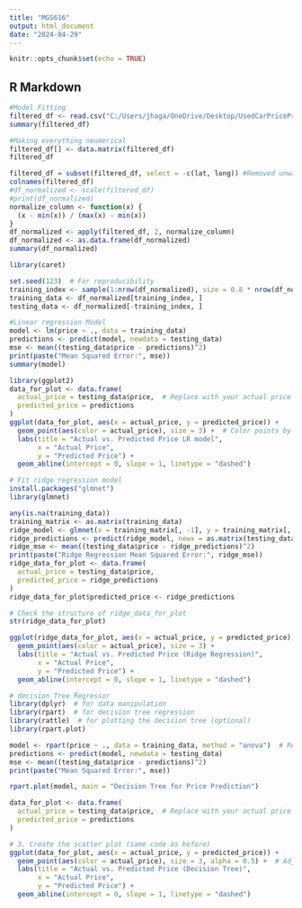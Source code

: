 ---
title: "MGS616"
output: html_document
date: "2024-04-29"
---

```{r setup, include=FALSE}
knitr::opts_chunk$set(echo = TRUE)
```

## R Markdown

```{r}
#Model Fitting
filtered_df <- read.csv("C:/Users/jhaga/OneDrive/Desktop/UsedCarPricePrediction/UsedCarPricePrediction/filtered_df.csv")
summary(filtered_df)
```

```{r}
#Making everything neumerical
filtered_df[] <- data.matrix(filtered_df)
filtered_df
```

```{r}
filtered_df = subset(filtered_df, select = -c(lat, long)) #Removed unwanted column
colnames(filtered_df)
#df_normalized <- scale(filtered_df)
#print(df_normalized)
normalize_column <- function(x) {
  (x - min(x)) / (max(x) - min(x))
}
df_normalized <- apply(filtered_df, 2, normalize_column)
df_normalized <- as.data.frame(df_normalized)
summary(df_normalized)
```


```{r}
library(caret)

set.seed(123)  # For reproducibility
training_index <- sample(1:nrow(df_normalized), size = 0.8 * nrow(df_normalized))
training_data <- df_normalized[training_index, ]
testing_data <- df_normalized[-training_index, ]

#Linear regression Model
model <- lm(price ~ ., data = training_data)
predictions <- predict(model, newdata = testing_data)
mse <- mean((testing_data$price - predictions)^2)
print(paste("Mean Squared Error:", mse))
summary(model)
```


```{r}
library(ggplot2)
data_for_plot <- data.frame(
  actual_price = testing_data$price,  # Replace with your actual price column name
  predicted_price = predictions
)
ggplot(data_for_plot, aes(x = actual_price, y = predicted_price)) +
  geom_point(aes(color = actual_price), size = 3) +  # Color points by actual price
  labs(title = "Actual vs. Predicted Price LR model",
       x = "Actual Price",
       y = "Predicted Price") +
  geom_abline(intercept = 0, slope = 1, linetype = "dashed")
```


```{r}
# Fit ridge regression model
install.packages("glmnet")
library(glmnet)

any(is.na(training_data))
training_matrix <- as.matrix(training_data)
ridge_model <- glmnet(x = training_matrix[, -1], y = training_matrix[, 1], alpha = 0, lambda = 0.1)
ridge_predictions <- predict(ridge_model, newx = as.matrix(testing_data[, -1]))
ridge_mse <- mean((testing_data$price - ridge_predictions)^2)
print(paste("Ridge Regression Mean Squared Error:", ridge_mse))
ridge_data_for_plot <- data.frame(
  actual_price = testing_data$price,
  predicted_price = ridge_predictions
)
ridge_data_for_plot$predicted_price <- ridge_predictions

# Check the structure of ridge_data_for_plot
str(ridge_data_for_plot)

ggplot(ridge_data_for_plot, aes(x = actual_price, y = predicted_price)) +
  geom_point(aes(color = actual_price), size = 3) +
  labs(title = "Actual vs. Predicted Price (Ridge Regression)",
       x = "Actual Price",
       y = "Predicted Price") +
  geom_abline(intercept = 0, slope = 1, linetype = "dashed")
```


```{r}
# decision Tree Regressor
library(dplyr)  # for data manipulation
library(rpart)  # for decision tree regression
library(rattle)  # for plotting the decision tree (optional)
library(rpart.plot)

model <- rpart(price ~ ., data = training_data, method = "anova")  # Regression method
predictions <- predict(model, newdata = testing_data)
mse <- mean((testing_data$price - predictions)^2)
print(paste("Mean Squared Error:", mse))

rpart.plot(model, main = "Decision Tree for Price Prediction")

data_for_plot <- data.frame(
  actual_price = testing_data$price,  # Replace with your actual price column name
  predicted_price = predictions
)
```


```{r}
# 3. Create the scatter plot (same code as before)
ggplot(data_for_plot, aes(x = actual_price, y = predicted_price)) +
  geom_point(aes(color = actual_price), size = 3, alpha = 0.5) +  # Adjust alpha for transparency
  labs(title = "Actual vs. Predicted Price (Decision Tree)",
       x = "Actual Price",
       y = "Predicted Price") +
  geom_abline(intercept = 0, slope = 1, linetype = "dashed")
```